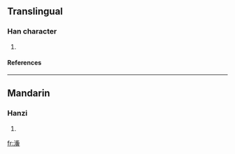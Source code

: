 ==Translingual==
===Han character===
{{Han char|rn=85|rad=水|as=14|sn=17|four=|canj=水弓戈金 (ENIC)}}
# {{defn|Han|sort=水14}}
====References====
{{Han ref|kx=0656.130|dkj=18509|dj=1066.170|hdz=31771.080|uh=6FE5|ud=28645}}

----
==Mandarin==
===Hanzi===
{{cmn-hanzi|pin=[[xī]] (xi1), [[yīn]] (yin1), [[yìn]] (yin4)|wg=hsi<sup>1</sup>, yin<sup>1</sup>, yin<sup>4</sup>}}
# {{defn|Mandarin}}

[[fr:濥]]